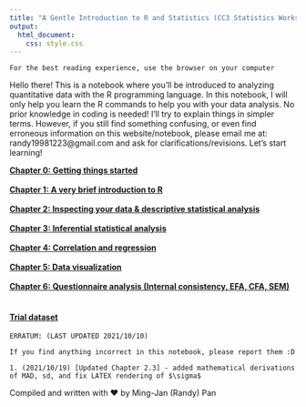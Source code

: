 ```yaml
---
title: "A Gentle Introduction to R and Statistics (CC3 Statistics Workshop)"
output:
  html_document:
    css: style.css
---
```


```text
For the best reading experience, use the browser on your computer
```


Hello there! This is a notebook where you'll be introduced to analyzing quantitative data with the R programming language. In this notebook, I will only help you learn the R commands to help you with your data analysis. No prior knowledge in coding is needed! I'll try to explain things in simpler terms. However, if you still find something confusing, or even find erroneous information on this website/notebook, please email me at: randy19981223@gmail.com and ask for clarifications/revisions. Let's start learning!

<strong>
[Chapter 0: Getting things started](https://ludougan123234.github.io/Chapter_0.html) <br><br>
[Chapter 1: A very brief introduction to R](https://ludougan123234.github.io/Chapter_1.html) <br><br>
[Chapter 2: Inspecting your data & descriptive statistical analysis](https://ludougan123234.github.io/Chapter_2.html) <br><br>
[Chapter 3: Inferential statistical analysis](https://ludougan123234.github.io/Chapter_3.html) <br><br>
[Chapter 4: Correlation and regression](https://ludougan123234.github.io/Chapter_4.html) <br><br>
[Chapter 5: Data visualization](https://ludougan123234.github.io/Chapter_5.html) <br><br>
[Chapter 6: Questionnaire analysis (Internal consistency, EFA, CFA, SEM)](https://ludougan123234.github.io/Chapter_6.html) <br><br>
</strong> 

#### [Trial dataset](https://docs.google.com/spreadsheets/d/1HMFB2SlhmPBS0ArC7Xr0fs-FVmVwRPw-/edit?usp=sharing&ouid=103982434321837829440&rtpof=true&sd=true)

``` text
ERRATUM: (LAST UPDATED 2021/10/10)

If you find anything incorrect in this notebook, please report them :D

1. (2021/10/19) [Updated Chapter 2.3] - added mathematical derivations of MAD, sd, and fix LATEX rendering of $\sigma$
```

Compiled and written with ❤️ by Ming-Jan (Randy) Pan 
